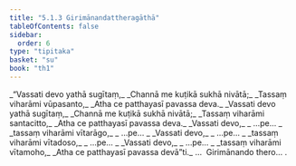 ```yaml
---
title: "5.1.3 Girimānandattheragāthā"
tableOfContents: false
sidebar:
  order: 6
type: "tipitaka"
basket: "su"
book: "th1"
---
```



<DynamicBreadcrumb />

<Division number="325" book="th1">

<Paragraph number="579" type="verses" book="th1">
_“Vassati devo yathā sugītaṃ,_  
_Channā me kuṭikā sukhā nivātā;_  
_Tassaṃ viharāmi vūpasanto,_  
_Atha ce patthayasī pavassa deva._  

</Paragraph>

</Division>
<Division number="326" book="th1">

<Paragraph number="580" type="verses" book="th1">
_Vassati devo yathā sugītaṃ,_  
_Channā me kuṭikā sukhā nivātā;_  
_Tassaṃ viharāmi santacitto,_  
_Atha ce patthayasī pavassa deva._  

</Paragraph>

</Division>
<Division number="327" book="th1">

<Paragraph number="581" type="verses" book="th1">
_Vassati devo,_  
_ …pe… _  
_tassaṃ viharāmi vītarāgo,_  
_ …pe… _  

</Paragraph>

</Division>
<Division number="328" book="th1">

<Paragraph number="582" type="verses" book="th1">
_Vassati devo,_  
_ …pe… _  
_tassaṃ viharāmi vītadoso,_  
_ …pe… _  

</Paragraph>

</Division>
<Division number="329" book="th1">

<Paragraph number="583" type="verses" book="th1">
_Vassati devo,_  
_ …pe… _  
_tassaṃ viharāmi vītamoho,_  
_Atha ce patthayasī pavassa devā”ti._  


</Paragraph>
</Division>

<Paragraph number="584" type="center" book="th1">
…  Girimānando thero… .
</Paragraph>